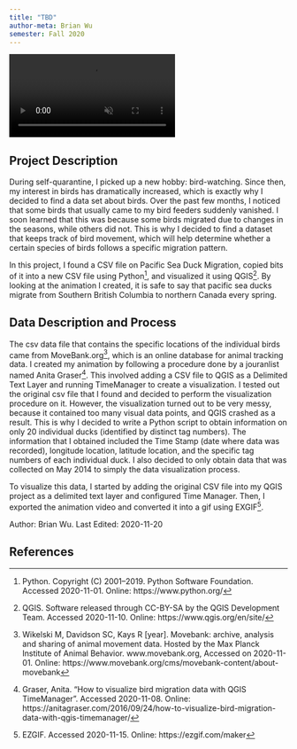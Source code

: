---
title: "TBD"
author-meta: Brian Wu
semester: Fall 2020
---

<div class="video-wrapper">
  <video class="video-4x4mw" controls preloaded="true" autoplay loop muted>
    <source src="https://drdavis.space/teaching/ds/sdd/media/2020/11/duck_movement.mp4">
  </video>
</div>
## Project Description
During self-quarantine, I picked up a new hobby: bird-watching. Since then, my interest in birds has dramatically increased, which is exactly why I decided to find a data set about birds. Over the past few months, I noticed that some birds that usually came to my bird feeders suddenly vanished. I soon learned that this was because some birds migrated due to changes in the seasons, while others did not. This is why I decided to find a dataset that keeps track of bird movement, which will help determine whether a certain species of birds follows a specific migration pattern. 

In this project, I found a CSV file on Pacific Sea Duck Migration, copied bits of it into a new CSV file using Python[^python], and visualized it using QGIS[^qgis]. By looking at the animation I created, it is safe to say that pacific sea ducks migrate from Southern British Columbia to northern Canada every spring. 

## Data Description and Process
The csv data file that contains the specific locations of the individual birds came from MoveBank.org[^movebank], which is an online database for animal tracking data.
I created my animation by following a procedure done by a jouranlist named Anita Graser[^agraser]. This involved adding a CSV file to QGIS as a Delimited Text Layer and running TimeManager to create a visualization. I tested out the original csv file that I found and decided to perform the visualization procedure on it. However, the visualization turned out to be very messy, because it contained too many visual data points, and QGIS crashed as a result. This is why I decided to write a Python script to obtain information on only 20 individual ducks (identified by distinct tag numbers). The information that I obtained included the Time Stamp (date where data was recorded), longitude location, latitude location, and the specific tag numbers of each individual duck. I also decided to only obtain data that was collected on May 2014 to simply the data visualization process. 

To visualize this data, I started by adding the original CSV file into my QGIS project as a delimited text layer and configured Time Manager. Then, I exported the animation video and converted it into a gif using EXGIF[^ezgif].


<div class="credit-line">
Author: Brian Wu.
Last Edited: 2020-11-20
</div>

## References

[^agraser]: Graser, Anita. "How to visualize bird migration data with QGIS TimeManager". Accessed 2020-11-08. Online: https://anitagraser.com/2016/09/24/how-to-visualize-bird-migration-data-with-qgis-timemanager/

[^qgis]: QGIS. Software released through CC-BY-SA by the QGIS Development Team. Accessed 2020-11-10. Online: https://www.qgis.org/en/site/

[^movebank]: Wikelski M, Davidson SC, Kays R [year]. Movebank: archive, analysis and sharing of animal movement data. Hosted by the Max Planck Institute of Animal Behavior. www.movebank.org, Accessed on 2020-11-01. Online: https://www.movebank.org/cms/movebank-content/about-movebank

[^python]: Python. Copyright (C) 2001–2019. Python Software Foundation. Accessed 2020-11-01. Online: https://www.python.org/

[^ezgif]: EZGIF. Accessed 2020-11-15. Online: https://ezgif.com/maker
